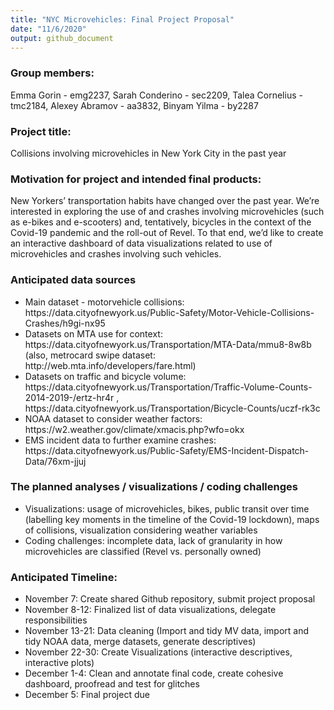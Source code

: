 ```yaml
---
title: "NYC Microvehicles: Final Project Proposal"
date: "11/6/2020"
output: github_document
---
```


### Group members:
Emma Gorin - emg2237, Sarah Conderino - sec2209, Talea Cornelius - tmc2184, Alexey Abramov - aa3832, Binyam Yilma - by2287

### Project title:
Collisions involving microvehicles in New York City in the past year

### Motivation for project and intended final products:
New Yorkers' transportation habits have changed over the past year. We’re interested in exploring the use of and crashes involving microvehicles (such as e-bikes and e-scooters) and, tentatively, bicycles in the context of the Covid-19 pandemic and the roll-out of Revel. To that end, we'd like to create an interactive dashboard of data visualizations related to use of microvehicles and crashes involving such vehicles.

### Anticipated data sources

* Main dataset - motorvehicle collisions: https://data.cityofnewyork.us/Public-Safety/Motor-Vehicle-Collisions-Crashes/h9gi-nx95
* Datasets on MTA use for context: https://data.cityofnewyork.us/Transportation/MTA-Data/mmu8-8w8b (also, metrocard swipe dataset: http://web.mta.info/developers/fare.html)
* Datasets on traffic and bicycle volume: https://data.cityofnewyork.us/Transportation/Traffic-Volume-Counts-2014-2019-/ertz-hr4r , https://data.cityofnewyork.us/Transportation/Bicycle-Counts/uczf-rk3c
* NOAA dataset to consider weather factors: https://w2.weather.gov/climate/xmacis.php?wfo=okx 
* EMS incident data to further examine crashes: https://data.cityofnewyork.us/Public-Safety/EMS-Incident-Dispatch-Data/76xm-jjuj

### The planned analyses / visualizations / coding challenges

* Visualizations: usage of microvehicles, bikes, public transit over time (labelling key moments in the timeline of the Covid-19 lockdown), maps of collisions, visualization considering weather variables
* Coding challenges: incomplete data, lack of granularity in how microvehicles are classified (Revel vs. personally owned)

### Anticipated Timeline:

* November 7: Create shared Github repository, submit project proposal
* November 8-12: Finalized list of data visualizations, delegate responsibilities
* November 13-21: Data cleaning (Import and tidy MV data, import and tidy NOAA data, merge datasets, generate descriptives)
* November 22-30: Create Visualizations (interactive descriptives, interactive plots)
* December 1-4: Clean and annotate final code, create cohesive dashboard, proofread and test for glitches
* December 5: Final project due

 
 